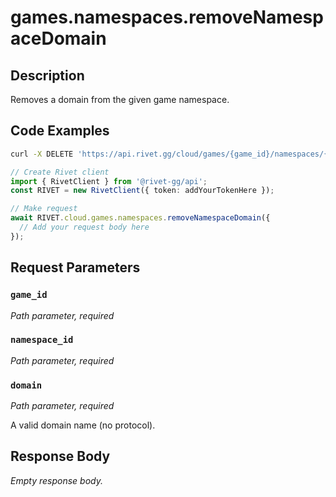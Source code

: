 

# games.namespaces.removeNamespaceDomain

## Description

Removes a domain from the given game namespace.


## Code Examples

<CodeGroup title='Request' tag='DELETE' label='https://api.rivet.gg/cloud/games/{game_id}/namespaces/{namespace_id}/domains/{domain}'>

```bash {{ title: 'cURL' }}
curl -X DELETE 'https://api.rivet.gg/cloud/games/{game_id}/namespaces/{namespace_id}/domains/{domain}'
```

```ts
// Create Rivet client
import { RivetClient } from '@rivet-gg/api';
const RIVET = new RivetClient({ token: addYourTokenHere });

// Make request
await RIVET.cloud.games.namespaces.removeNamespaceDomain({
  // Add your request body here
});
```

</CodeGroup>


## Request Parameters


### `game_id`

_Path parameter, required_





### `namespace_id`

_Path parameter, required_





### `domain`

_Path parameter, required_


A valid domain name (no protocol).


## Response Body

_Empty response body._
